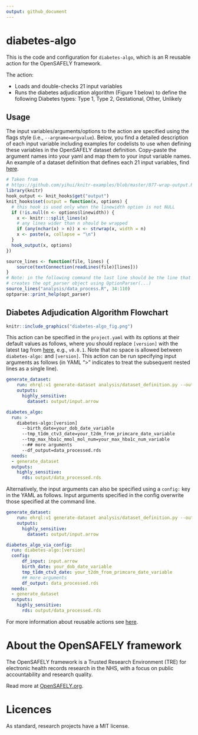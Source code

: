 ```yaml
---
output: github_document
---
```


<!-- README.md is generated from README.Rmd. 
Please edit that file and rerun in R `rmarkdown::render('README.Rmd')` or run `just render` in a Terminal -->

# diabetes-algo

This is the code and configuration for `diabetes-algo`, which is an R reusable action for the OpenSAFELY framework.

The action:

- Loads and double-checks 21 input variables
- Runs the diabetes adjudication algorithm (Figure 1 below) to define the following Diabetes types: Type 1, Type 2, Gestational, Other, Unlikely

## Usage

The input variables/arguments/options to the action are specified using the flags style (i.e., `--argname=argvalue`).
Below, you find a detailed description of each input variable including examples for codelists to use when defining these variables in the OpenSAFELY dataset definition.
Copy-paste the argument names into your yaml and map them to your input variable names.
An example of a dataset definition that defines each 21 input variables, find [here](https://github.com/alainamstutz/diabetes-algo/blob/main/analysis/dataset_definition.py). 
```r
# Taken from
# https://github.com/yihui/knitr-examples/blob/master/077-wrap-output.Rmd
library(knitr)
hook_output <- knit_hooks$get("output")
knit_hooks$set(output = function(x, options) {
  # this hook is used only when the linewidth option is not NULL
  if (!is.null(n <- options$linewidth)) {
    x <- knitr:::split_lines(x)
    # any lines wider than n should be wrapped
    if (any(nchar(x) > n)) x <- strwrap(x, width = n)
    x <- paste(x, collapse = "\n")
  }
  hook_output(x, options)
})
```
```r
source_lines <- function(file, lines) {
    source(textConnection(readLines(file)[lines]))
}
# Note: in the following command the last line should be the line that
# creates the opt_parser object using OptionParser(...)
source_lines("analysis/data_process.R", 34:110)
optparse::print_help(opt_parser)
```

## Diabetes Adjudication Algorithm Flowchart

```r
knitr::include_graphics("diabetes-algo_fig.png")
```

This action can be specified in the `project.yaml` with its options at their default values as follows, 
where you should replace `[version]` with the latest tag from 
[here](xy), e.g., `v0.0.1`. 
Note that no space is allowed between `diabetes-algo:` and `[version]`.
This action can be run specifying input arguments as follows (in YAML ">" indicates to treat the subsequent nested lines as a single line).

```yaml
generate_dataset:
    run: ehrql:v1 generate-dataset analysis/dataset_definition.py --output output/input.arrow
    outputs:
      highly_sensitive:
        dataset: output/input.arrow

diabetes_algo:
  run: >
    diabetes-algo:[version]
      --birth_date=your_dob_date_variable
      --tmp_t1dm_ctv3_date=your_t2dm_from_primcare_date_variable
      --tmp_max_hba1c_mmol_mol_num=your_max_hba1c_num_variable
      --## more arguments
      --df_output=data_processed.rds
  needs:
  - generate_dataset
  outputs:
    highly_sensitive:
      rds: output/data_processed.rds
```

Alternatively, the input arguments can also be specified using a `config:` key in the YAML as follows.
Input arguments specified in the config overwrite those specified at the command line.

```yaml
generate_dataset:
    run: ehrql:v1 generate-dataset analysis/dataset_definition.py --output output/input.arrow
    outputs:
      highly_sensitive:
        dataset: output/input.arrow

diabetes_algo_via_config:
  run: diabetes-algo:[version]
  config:
      df_input: input.arrow
      birth_date: your_dob_date_variable
      tmp_t1dm_ctv3_date: your_t2dm_from_primcare_date_variable
      ## more arguments
      df_output: data_processed.rds
  needs:
  - generate_dataset
  outputs:
    highly_sensitive:
      rds: output/data_processed.rds
```

For more information about reusable actions see [here](https://docs.opensafely.org/actions-reusable/).

# About the OpenSAFELY framework

The OpenSAFELY framework is a Trusted Research Environment (TRE) for electronic
health records research in the NHS, with a focus on public accountability and
research quality.

Read more at [OpenSAFELY.org](https://opensafely.org).

# Licences
As standard, research projects have a MIT license.
